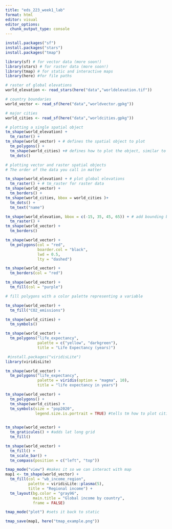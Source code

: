 ```yaml
---
title: "eds_223_week1_lab"
format: html
editor: visual
editor_options: 
  chunk_output_type: console
---
```


```r
install.packages("sf")
install.packages("stars")
install.packages("tmap")
```

```r
library(sf) # for vector data (more soon!)
library(stars) # for raster data (more soon!)
library(tmap) # for static and interactive maps
library(here) #for file paths
```

```r
# raster of global elevations
world_elevation <- read_stars(here("data","worldelevation.tif"))

# country boundaries
world_vector <- read_sf(here("data","worldvector.gpkg"))

# major cities
world_cities <- read_sf(here("data","worldcities.gpkg"))
```

```r
# plotting a single spatial object
tm_shape(world_elevation) +
  tm_raster() +
tm_shape(world_vector) + # defines the spatial object to plot
  tm_polygons() +
  tm_shape(world_cities) +# defines how to plot the object, similar to geom_points()
  tm_dots()

```

```r
# plotting vector and raster spatial objects
# The order of the data you call in matter 

tm_shape(world_elevation) + # plot global elevations
  tm_raster() + # tm_raster for raster data
tm_shape(world_vector) +
  tm_borders() +
tm_shape(world_cities, bbox = world_cities )+
  tm_dots() +
  tm_text("name")
```

```r
tm_shape(world_elevation, bbox = c(-15, 35, 45, 65)) + # add bounding box to restrict extent
  tm_raster() + 
tm_shape(world_vector) +
  tm_borders() 
```

```r
tm_shape(world_vector) +
  tm_polygons(col = "red",
              boarder.col = "black",
              lwd = 0.5,
              lty = "dashed")
``` 

```r
tm_shape(world_vector) +
  tm_borders(col = "red")

```

```r
tm_shape(world_vector) +
  tm_fill(col = "purple")
```

```r
# fill polygons with a color palette representing a variable

tm_shape(world_vector) +
  tm_fill("CO2_emissions")
```

```r
tm_shape(world_cities) +
  tm_symbols()
```

```r
tm_shape(world_vector) +
  tm_polygons("life_expectancy",
              palette = c("yellow", "darkgreen"),
              title = "Life Expectancy (years)")
```

```r
 #install.packages("viridisLite")
library(viridisLite)
```

```r
tm_shape(world_vector) +
  tm_polygons("life_expectancy",
              palette = viridis(option = "magma", 10),
              title = "life expectancy in years")

```

```r
tm_shape(world_vector) +
  tm_polygons() +
  tm_shape(world_cities) +
  tm_symbols(size = "pop2020",
             legend.size.is.portrait = TRUE) #tells tm how to plot cities
  
```

```r
tm_shape(world_vector) +
  tm_graticules() + #adds lat long grid
  tm_fill() 
```

```r
tm_shape(world_vector) +
  tm_fill() +
  tm_scale_bar() +
  tm_compass(position = c("left", "top"))
```

```r
tmap_mode("view") #makes it so we can interact with map
map1 <- tm_shape(world_vector) +
  tm_fill(col = "wb_income_region",
          palette = viridisLite::plasma(5),
          title = "Regional income") +
  tm_layout(bg.color = "gray96",
            main.title = "Global income by country",
            frame = FALSE)

tmap_mode("plot") #sets it back to static

tmap_save(map1, here("tmap_example.png"))
  
```


